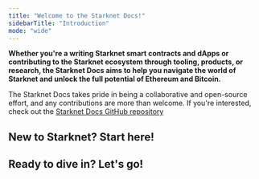 ```yaml
---
title: "Welcome to the Starknet Docs!"
sidebarTitle: "Introduction"
mode: "wide"
---
```


**Whether you're a writing Starknet smart contracts and dApps or contributing to the Starknet ecosystem through tooling, products, or research, the Starknet Docs aims to help you navigate the world of Starknet and unlock the full potential of Ethereum and Bitcoin.**

<Note>The Starknet Docs takes pride in being a collaborative and open-source effort, and any contributions are more than welcome. If you're interested, check out the [Starknet Docs GitHub repository](https://github.com/starknet-io/starknet-docs)</Note>

## <Icon icon="baby-carriage" size={30} />  New to Starknet? Start here!

<Columns cols={2}>
<Card
  title="What is Starknet?"
  icon="circle-question"
  href="https://www.starknet.io/what-is-starknet/"
  cta="Get to know the most performant L2 ZK Rollup"
>
</Card>
<Card
  title="What is Cairo?"
  icon="circle-question"
  href="https://www.starknet.io/cairo-book/ch00-00-introduction.html"
  cta="Unpack Starknet's smart contract language"
>
</Card>
</Columns>

## <Icon icon="mask-snorkel" size={30} />  Ready to dive in? Let's go!
<Columns cols={2}>
<Card
  title="Quickstart"
  icon="rocket"
  href="/guides/quickstart/environment-setup"
  cta="Deploy your first Starknet contract in no-time"
>
</Card>
<Card
  title="Ecosystem"
  icon="earth-americas"
  href="/ecosystem/tools"
  cta="Explore Starknet's vast developer landscape"
>
</Card>
</Columns>
<Columns cols={2}>
<Card
  title="Architecture"
  icon="building-columns"
  href="/architecture/overview"
  cta="Break down Starknet's unique design"
>
</Card>
<Card
  title="References"
  icon="book"
  href="/references/chain-info"
  cta="Browse through various useful resources"
>
</Card>
</Columns>